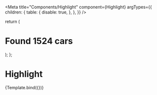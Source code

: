 

<Meta
  title="Components/Highlight"
  component={Highlight}
  argTypes={{
    children: {
      table: {
        disable: true,
      },
    },
  }}
/>

  return (
    <H1>
      Found <Highlight>1524</Highlight> cars
    </H1>
  );
};

# Highlight

<Canvas>
  <Story name="Highlight">{Template.bind({})}</Story>
</Canvas>

<ArgsTable story="Highlight" />
